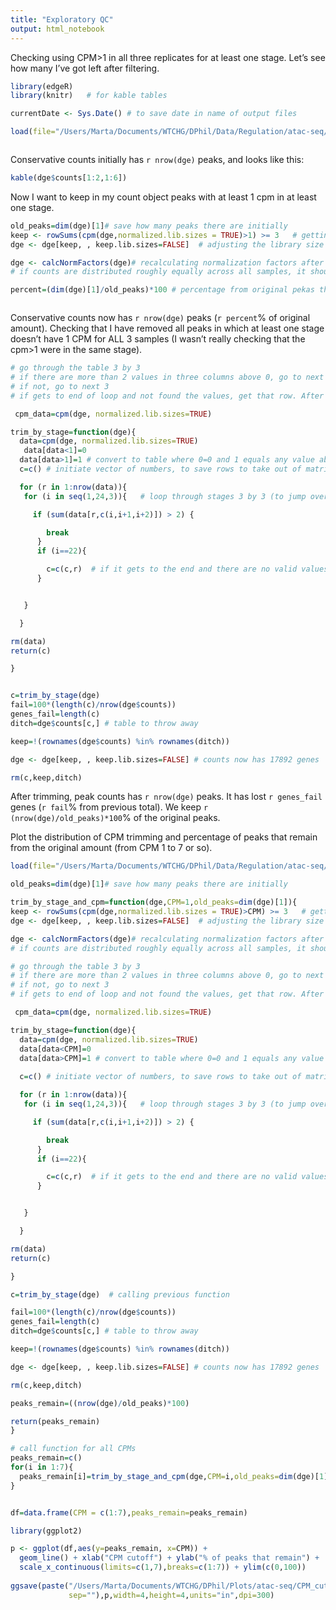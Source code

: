 ```yaml
---
title: "Exploratory QC"
output: html_notebook
---
```


Checking using CPM>1 in all three replicates for at least one stage. Let's see how many I've got left after filtering.

```r
library(edgeR)
library(knitr)   # for kable tables

currentDate <- Sys.Date() # to save date in name of output files

load(file="/Users/Marta/Documents/WTCHG/DPhil/Data/Regulation/atac-seq/session_objects/dge_atac-seq.xz",verbose=TRUE)  #loading the dge object for conservative counts



```

Conservative counts initially has `r nrow(dge)` peaks, and looks like this: 


```r


kable(dge$counts[1:2,1:6])


```

Now I want to keep in my count object peaks with at least 1 cpm in at least one stage.

```r

old_peaks=dim(dge)[1]# save how many peaks there are initially
keep <- rowSums(cpm(dge,normalized.lib.sizes = TRUE)>1) >= 3   # getting peaks with at least 1 cpm in at least one stage (3 rep per stage).
dge <- dge[keep, , keep.lib.sizes=FALSE]  # adjusting the library size

dge <- calcNormFactors(dge)# recalculating normalization factors after altering library sizes
# if counts are distributed roughly equally across all samples, it shouldn0t change much

percent=(dim(dge)[1]/old_peaks)*100 # percentage from original pekas that we conserve



```

Conservative counts now has `r nrow(dge)` peaks (`r percent`% of original amount). Checking that I have removed all peaks in which at least one stage doesn't have 1 CPM for ALL 3 samples (I wasn't really checking that the cpm>1 were in the same stage).

```r

# go through the table 3 by 3
# if there are more than 2 values in three columns above 0, go to next row.
# if not, go to next 3
# if gets to end of loop and not found the values, get that row. After loop, subset matrix excluding those rows

 cpm_data=cpm(dge, normalized.lib.sizes=TRUE)

trim_by_stage=function(dge){
  data=cpm(dge, normalized.lib.sizes=TRUE)
   data[data<1]=0
  data[data>1]=1 # convert to table where 0=0 and 1 equals any value above n
  c=c() # initiate vector of numbers, to save rows to take out of matrix

  for (r in 1:nrow(data)){
   for (i in seq(1,24,3)){   # loop through stages 3 by 3 (to jump over samples of same stage)

     if (sum(data[r,c(i,i+1,i+2)]) > 2) {

        break
      }
      if (i==22){

        c=c(c,r)  # if it gets to the end and there are no valid values, append to vector
      }


   }

  }

rm(data)
return(c)

}


c=trim_by_stage(dge)
fail=100*(length(c)/nrow(dge$counts))
genes_fail=length(c)
ditch=dge$counts[c,] # table to throw away

keep=!(rownames(dge$counts) %in% rownames(ditch))

dge <- dge[keep, , keep.lib.sizes=FALSE] # counts now has 17892 genes

rm(c,keep,ditch)


```

After trimming, peak counts has `r nrow(dge)` peaks. It has lost `r genes_fail` genes (`r fail`% from previous total). We keep `r (nrow(dge)/old_peaks)*100`% of the original peaks.

Plot the distribution of CPM trimming and percentage of peaks that remain from the original amount (from CPM 1 to 7 or so).

```r
load(file="/Users/Marta/Documents/WTCHG/DPhil/Data/Regulation/atac-seq/session_objects/dge_atac-seq.xz",verbose=TRUE)  #loading the dge object for conservative counts

old_peaks=dim(dge)[1]# save how many peaks there are initially

trim_by_stage_and_cpm=function(dge,CPM=1,old_peaks=dim(dge)[1]){
keep <- rowSums(cpm(dge,normalized.lib.sizes = TRUE)>CPM) >= 3   # getting peaks with at least n cpm in at least one stage (3 rep per stage).
dge <- dge[keep, , keep.lib.sizes=FALSE]  # adjusting the library size

dge <- calcNormFactors(dge)# recalculating normalization factors after altering library sizes
# if counts are distributed roughly equally across all samples, it shouldn0t change much

# go through the table 3 by 3
# if there are more than 2 values in three columns above 0, go to next row.
# if not, go to next 3
# if gets to end of loop and not found the values, get that row. After loop, subset matrix excluding those rows

 cpm_data=cpm(dge, normalized.lib.sizes=TRUE)

trim_by_stage=function(dge){
  data=cpm(dge, normalized.lib.sizes=TRUE)
  data[data<CPM]=0
  data[data>CPM]=1 # convert to table where 0=0 and 1 equals any value above n
  
  c=c() # initiate vector of numbers, to save rows to take out of matrix

  for (r in 1:nrow(data)){
   for (i in seq(1,24,3)){   # loop through stages 3 by 3 (to jump over samples of same stage)

     if (sum(data[r,c(i,i+1,i+2)]) > 2) {

        break
      }
      if (i==22){

        c=c(c,r)  # if it gets to the end and there are no valid values, append to vector
      }


   }

  }

rm(data)
return(c)

}

c=trim_by_stage(dge)  # calling previous function

fail=100*(length(c)/nrow(dge$counts))
genes_fail=length(c)
ditch=dge$counts[c,] # table to throw away

keep=!(rownames(dge$counts) %in% rownames(ditch))

dge <- dge[keep, , keep.lib.sizes=FALSE] # counts now has 17892 genes

rm(c,keep,ditch)

peaks_remain=((nrow(dge)/old_peaks)*100)

return(peaks_remain)
}

# call function for all CPMs
peaks_remain=c()
for(i in 1:7){
  peaks_remain[i]=trim_by_stage_and_cpm(dge,CPM=i,old_peaks=dim(dge)[1])
}


df=data.frame(CPM = c(1:7),peaks_remain=peaks_remain)

library(ggplot2)

p <- ggplot(df,aes(y=peaks_remain, x=CPM)) +
  geom_line() + xlab("CPM cutoff") + ylab("% of peaks that remain") + 
  scale_x_continuous(limits=c(1,7),breaks=c(1:7)) + ylim(c(0,100)) 
  
ggsave(paste("/Users/Marta/Documents/WTCHG/DPhil/Plots/atac-seq/CPM_cutoff_peaks_remaining",currentDate,".jpg",
             sep=""),p,width=4,height=4,units="in",dpi=300)


```


